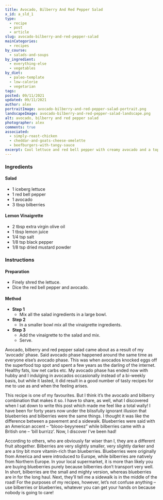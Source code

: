 ```yaml
---
title: Avocado, Bilberry And Red Pepper Salad
x_id: a_sld_1
type:
  - recipe
  - post
  - article
slug: avocado-bilberry-and-red-pepper-salad
mainCategories: 
  - recipes
by_course:
  - salads-and-soups
by_ingredient: 
  - everything-else
  - vegetables
by_diet:
  - paleo-template
  - low-calorie
  - vegetarian
tags: 
posted: 09/11/2021
updated: 09/11/2021
author: alex
portraitImage: avocado-bilberry-and-red-pepper-salad-portrait.png
landscapeImage: avocado-bilberry-and-red-pepper-salad-landscape.png
alt: avocado, bilberry and red pepper salad
photographer: alex
comments: true
associated: 
  - simply-roast-chicken
  - cheddar-and-goats-cheese-omelette
  - beefburgers-with-tangy-sauce
excerpt: Cool lettuce and red bell pepper with creamy avocado and a topping of juicy bilberries for a salad with a bit of 'ooh delicious'!
---
```


<Ingredients>

### Ingredients

#### Salad

  - 1 iceberg lettuce
  - 1 red bell pepper
  - 1 avocado
  - 3 tbsp bilberries

#### Lemon Vinaigrette

  - 2 tbsp extra virgin olive oil
  - 1 tbsp lemon juice
  - 1/4 tsp salt
  - 1/8 tsp black pepper
  - 1/8 tsp dried mustard powder

</Ingredients>

<Instructions>

### Instructions

#### Preparation

  - Finely shred the lettuce.
  - Dice the red bell pepper and avocado.

#### Method

  - **Step 1**
    - Mix all the salad ingredients in a large bowl.
  - **Step 2**   
    - In a smaller bowl mix all the vinaigrette ingredients.
  - **Step 3**
    - Add the vinaigrette to the salad and mix.
    - Serve.

</Instructions>

<RecipeBody>

Avocado, bilberry and red pepper salad came about as a result of my ‘avocado’ phase. Said avocado phase happened around the same time as everyone else’s avocado phase. This was when avocados knocked eggs off the superfood top spot and spent a few years as the darling of the internet.  Healthy fats, low net carbs etc. My avocado phase has ended now with hubby and I indulging in avocados occasionally instead of a bi-weekly basis, but while it lasted, it did result in a good number of tasty recipes for me to use as and when the feeling arises. 
 
This recipe is one of my favourites.  But I think it’s the avocado and bilberry combination that makes it so.  I have to share, as well, what I discovered when I sat down to write this post which made me feel like a total wally!  I have been for forty years now under the blissfully ignorant illusion that blueberries and bilberries were the same things. I thought it was like the difference between a pavement and a sidewalk.  Blueberries were said with an American accent – “blooo-beyyreeez” while bilberries came with a British one – ‘bill burrizz’.  Now, I discover I’ve been had!  


According to others, who are obviously far wiser than I, they are a different fruit altogether. Bilberries are very slightly smaller, very slightly darker and are a tiny bit more vitamin-rich than blueberries. Blueberries were originally from America and were introduced to Europe, while bilberries are natively from Northern Europe. In your local supermarket, it is more than likely you are buying blueberries purely because bilberries don’t transport very well. In short, bilberries are the small and mighty version, whereas blueberries are in for the long haul. Next, they’ll tell me a sidewalk is in the middle of the road!
For the purposes of my recipes, however, let’s not confuse anything – use bilberries or blueberries, whatever you can get your hands on because nobody is going to care!

</RecipeBody>
